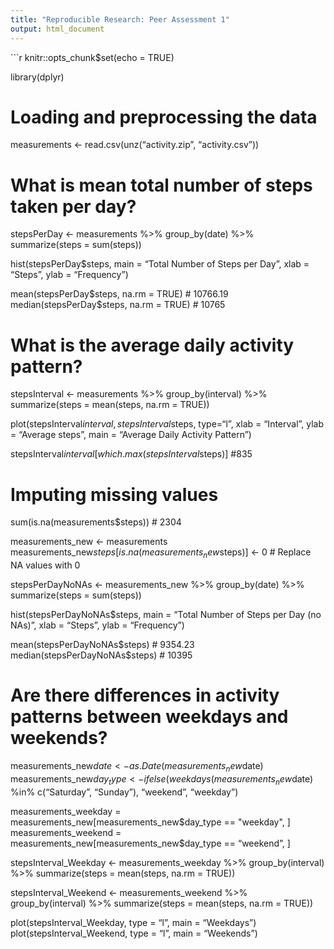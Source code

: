 ```yaml
---
title: "Reproducible Research: Peer Assessment 1"
output: html_document
---
```


```r
knitr::opts_chunk$set(echo = TRUE)

library(dplyr)

# Loading and preprocessing the data
measurements <- read.csv(unz("activity.zip", "activity.csv"))

# What is mean total number of steps taken per day?
stepsPerDay <- measurements %>%
        group_by(date) %>%
        summarize(steps = sum(steps))

hist(stepsPerDay$steps, main = "Total Number of Steps per Day",
     xlab = "Steps", ylab = "Frequency")

mean(stepsPerDay$steps, na.rm = TRUE) # 10766.19
median(stepsPerDay$steps, na.rm = TRUE) # 10765

# What is the average daily activity pattern?
stepsInterval <- measurements %>%
        group_by(interval) %>%
        summarize(steps = mean(steps, na.rm = TRUE))

plot(stepsInterval$interval, stepsInterval$steps, 
     type="l", xlab = "Interval", ylab = "Average steps", 
     main = "Average Daily Activity Pattern")

stepsInterval$interval[which.max(stepsInterval$steps)] #835

# Imputing missing values
sum(is.na(measurements$steps)) # 2304

measurements_new <- measurements
measurements_new$steps[is.na(measurements_new$steps)] <- 0 # Replace NA values with 0

stepsPerDayNoNAs <- measurements_new %>%
        group_by(date) %>%
        summarize(steps = sum(steps))

hist(stepsPerDayNoNAs$steps, main = "Total Number of Steps per Day (no NAs)",
     xlab = "Steps", ylab = "Frequency")

mean(stepsPerDayNoNAs$steps) # 9354.23
median(stepsPerDayNoNAs$steps) # 10395

# Are there differences in activity patterns between weekdays and weekends?
measurements_new$date <- as.Date(measurements_new$date)
measurements_new$day_type <- ifelse(weekdays(measurements_new$date) %in% c("Saturday", "Sunday"), "weekend", "weekday")

measurements_weekday = measurements_new[measurements_new$day_type == "weekday", ]
measurements_weekend = measurements_new[measurements_new$day_type == "weekend", ]

stepsInterval_Weekday <- measurements_weekday %>%
        group_by(interval) %>%
        summarize(steps = mean(steps, na.rm = TRUE))

stepsInterval_Weekend <- measurements_weekend %>%
        group_by(interval) %>%
        summarize(steps = mean(steps, na.rm = TRUE))

plot(stepsInterval_Weekday, type = "l", main = "Weekdays")
plot(stepsInterval_Weekend, type = "l", main = "Weekends")
